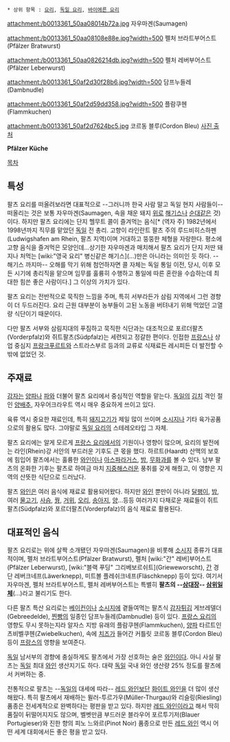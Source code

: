 * 상위 항목 : [[요리]], [[독일 요리]], [[바이에른 요리]]

attachment:/b0013361_50aa08014b72a.jpg
자우마겐(Saumagen)

attachment:/b0013361_50aa08108e88e.jpg?width=500
펠처 브라트부어스트(Pfälzer Bratwurst)

attachment:/b0013361_50aa0826214db.jpg?width=500
펠처 레버부어스트(Pfälzer Leberwurst)

attachment:/b0013361_50af2d30f28b6.jpg?width=500
담프누들레(Dambnudle)

attachment:/b0013361_50af2d59dd358.jpg?width=500
플람쿠헨(Flammkuchen)

attachment:/b0013361_50af2d7624bc5.jpg
코르동 블루(Cordon Bleu) [http://www.flickr.com/photos/travlr/2659848882/ 사진 출처]

'''Pfälzer Küche'''

[[목차]]

== 특성 ==
팔츠 요리를 떠올려보라면 대표적으로 --그러니까 한국 사람 말고 독일 현지 사람들이-- 떠올리는 것은 보통 자우마겐(Saumagen, 속을 채운 돼지 [[위]]로 [[해기스]]나 [[순대]]같은 것)이다. 하지만 팔츠 요리에는 단지 헬무트 콜이 즐겨먹는 음식[* (역자 주) 1982년에서 1998년까지 직무를 맡았던 [[독일]] 전 총리. 고향이 라인란트 팔츠 주의 루드비히스하펜(Ludwigshafen am Rhein, 팔츠 지역)이며 거대하고 뚱뚱한 체형을 자랑한다. 평소에 고향 음식을 즐겨먹은 모양인데...상기한 자우마겐과 매치해서 팔츠 요리가 단지 저딴 돼지나 처먹는 [wiki:"영국 요리" 병신같은 해기스](...)만은 아니라는 의미인 듯 하다. --해기스 까지마-- 오해를 막기 위해 첨언하자면 콜 자체는 독일 통일 이전, 당시, 이후 모든 시기에 총리직을 맡으며 임무를 훌륭히 수행하고 통일에 따른 혼란을 수습하는데 최대한 힘쓴 좋은 사람이다.] 그 이상의 가치가 있다.

팔츠 요리는 전반적으로 묵직한 느낌을 주며, 특히 서부라든가 삼림 지역에서 그런 경향이 더 두드러진다. 요리 근원 대부분이 농부들이 고된 노동을 버텨내기 위해 먹었던 고열량 식단이기 때문이다.

다만 팔츠 서부와 삼림지대의 푸짐하고 묵직한 식단과는 대조적으로 포르더팔츠(Vorderpfalz)와 쥐트팔츠(Südpfalz)는 세련되고 정갈한 편이다. 인접한 [[프랑스]]나 상업 중심지 [[프랑크푸르트]]와 스트라스부르 등과의 교류로 식재료든 레시피든 더 발전할 수밖에 없었던 것.

== 주재료 ==
[[감자]]는 [[양파]]나 [[파]]와 더불어 팔츠 요리에서 중심적인 역할을 맡는다. [[독일]]의 [[김치]] 격인 절인 [[양배추]], 자우어크라우트 역시 매우 중요하게 쓰이고 있다.

육류 역시 중요한 재료인데, 특히 [[돼지고기]]가 제일 많이 쓰이며 [[소시지]]나 기타 육가공품으로의 활용도 많다. 그야말로 [[독일 요리]]의 스테레오타입 그 자체.

팔츠 요리에는 알게 모르게 [[프랑스 요리]]에서의 기원이나 영향이 많으며, 요리의 발전에는 라인(Rhein)강 서안의 부드러운 기후도 큰 몫을 했다. 하르트(Haardt) 산맥의 보호에 힘입어 팔츠에서는 훌륭한 [[와인]]이나 [[아스파라거스]], [[밤]], [[무화과]]를 볼 수 있다. 남부 팔츠의 온화한 기후는 팔츠로 하여금 마치 [[지중해]]스러운 풍취를 갖게 해줬고, 이 영향은 지역의 산뜻한 식단으로 드러났다.

팔츠 [[와인]]은 여러 음식에 재료로 활용되어왔다. 하지만 [[와인]] 뿐만이 아니라 [[달팽이]], [[밤]], 여러 [[물고기]], [[사슴]], [[꿩]], [[거위]], [[오리]], [[송아지]], [[양]]...등등 여러가지 다채로운 재료들이 쥐트팔츠(Südpfalz)와 포르더팔츠(Vorderpfalz)의 음식 재료로 활용된다.

== 대표적인 음식 ==
팔츠 요리로는 위에 살짝 소개됐던 자우마겐(Saumagen)을 비롯해 [[소시지]] 종류가 대표적이며, 펠처 브라트부어스트(Pfälzer Bratwurst), 펠처 [wiki:"간" 레버]부어스트(Pfälzer Leberwurst), [wiki:"블랙 푸딩" 그리베보르쉬트](Grieweworscht), [[간]] 경단 레버크네프(Läwerknepp), 미트볼 플레쉬크네프(Fläschknepp) 등이 있다. 여기서 자우마겐, 펠처 브라트부어스트, 펠처 레버부어스트는 특별히 '''팔츠의 --[[삼대장]]-- [[삼위일체]]'''(...)라고 불리기도 한다. 

다른 팔츠 특산 요리로는 [[베이컨]]이나 [[소시지]]에 곁들여먹는 팔츠식 [[감자]]튀김 게브레델더(Gebreedelde), [[찐빵]]의 일종인 담프누들레(Dambnudle) 등이 있다. [[프랑스 요리]]의 영향도 무시 못하는지라 알자스 지방 유래의 플람쿠헨(Flammkuchen), [[양파]] 타르트인 츠비벨쿠헨(Zwiebelkuchen), 속에 [[치즈]]가 들어간 커틀릿 코르동 블루(Cordon Bleu) 등이 [[프랑스]]의 영향을 보여준다.

[[독일]] 남서부의 경향에 충실하게도 팔츠에서 가장 선호하는 술은 [[와인]]이다. 아니 사실 팔츠는 [[독일]] 최대 [[와인]] 생산지기도 하다. 대략 [[독일]] 국내 와인 생산량 25% 정도를 팔츠에서 커버하는 중.

전통적으로 팔츠는 --[[독일]]의 대세에 따라-- [[레드 와인]]보단 [[화이트 와인]]을 더 많이 생산해왔다. 특히 팔츠에서 재배하는 뮐러-투르가우(Müller-Thurgau)와 리슬링(Riesling) 품종은 전세계적으로 완벽하다는 평판을 받고 있다. 하지만 [[레드 와인]]이라고 해서 딱히 품질이 뒤떨어지지도 않으며, 벨벳만큼 부드러운 블라우어 포르투기저(Blauer Portugieser)와 진한 향의 피노 느와르(Pinot Noir) 품종으로 만든 [[레드 와인]] 역시 어떤 세계 대회에서든 좋은 평을 받고 있다.
